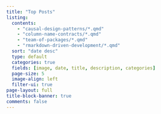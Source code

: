 ```yaml
---
title: "Top Posts"
listing:
  contents:
    - "causal-design-patterns/*.qmd"
    - "column-name-contracts/*.qmd"
    - "team-of-packages/*.qmd"
    - "rmarkdown-driven-development/*.qmd"
  sort: "date desc"
  type: default
  categories: true
  fields: [image, date, title, description, categories]
  page-size: 5
  image-align: left
  filter-ui: true
page-layout: full
title-block-banner: true
comments: false
---
```



